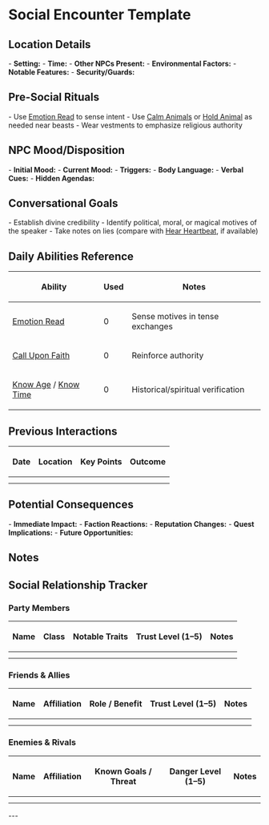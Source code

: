 = Social Encounter Template =

== Location Details ==

- '''Setting:'''
- '''Time:'''
- '''Other NPCs Present:'''
- '''Environmental Factors:'''
- '''Notable Features:'''
- '''Security/Guards:'''

== Pre-Social Rituals ==

- Use [[Emotion Read]] to sense intent
- Use [[Calm Animals]] or [[Hold Animal]] as needed near beasts
- Wear vestments to emphasize religious authority

== NPC Mood/Disposition ==

- '''Initial Mood:'''
- '''Current Mood:'''
- '''Triggers:'''
- '''Body Language:'''
- '''Verbal Cues:'''
- '''Hidden Agendas:'''

== Conversational Goals ==

- Establish divine credibility
- Identify political, moral, or magical motives of the speaker
- Take notes on lies (compare with [[Hear Heartbeat]], if available)

== Daily Abilities Reference ==

{| class="wikitable"
|-
! Ability !! Used !! Notes
|-
| [[Emotion Read]] || 0 || Sense motives in tense exchanges
|-
| [[Call Upon Faith]] || 0 || Reinforce authority
|-
| [[Know Age]] / [[Know Time]] || 0 || Historical/spiritual verification
|}

== Previous Interactions ==

{| class="wikitable"
|-
! Date !! Location !! Key Points !! Outcome
|-
| || || ||
|-
| || || ||
|}

== Potential Consequences ==

- '''Immediate Impact:'''
- '''Faction Reactions:'''
- '''Reputation Changes:'''
- '''Quest Implications:'''
- '''Future Opportunities:'''

== Notes ==

== Social Relationship Tracker ==

=== Party Members ===

{| class="wikitable"
|-
! Name !! Class !! Notable Traits !! Trust Level (1–5) !! Notes
|-
| || || || ||
|-
| || || || ||
|}

=== Friends & Allies ===

{| class="wikitable"
|-
! Name !! Affiliation !! Role / Benefit !! Trust Level (1–5) !! Notes
|-
| || || || ||
|-
| || || || ||
|}

=== Enemies & Rivals ===

{| class="wikitable"
|-
! Name !! Affiliation !! Known Goals / Threat !! Danger Level (1–5) !! Notes
|-
| || || || ||
|-
| || || || ||
|}

--- 